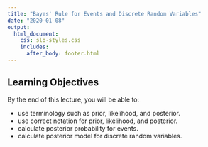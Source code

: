```yaml
---
title: "Bayes' Rule for Events and Discrete Random Variables"
date: "2020-01-08"
output: 
  html_document:
    css: slo-styles.css 
    includes:
      after_body: footer.html
---
```


## Learning Objectives

By the end of this lecture, you will be able to:

- use terminology such as prior, likelihood, and posterior.
- use correct notation for prior, likelihood, and posterior.
- calculate posterior probability for events.
- calculate posterior model for discrete random variables.

<br>
<br>
<br>